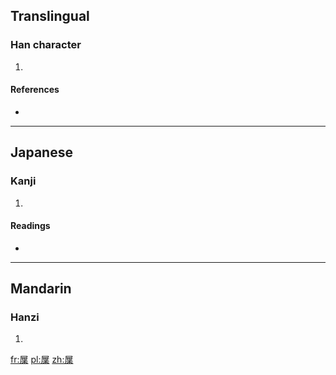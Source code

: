 ==Translingual==

===Han character===
{{Han char|rn=44|rad=尸|as=09|sn=12|four=|canj=尸心廿木 (SPTD)}}

# {{defn|Han|sort=尸09}}

====References====
* {{Han ref|kx=0303.060|dkj=07755|dj=0600.240|hdz=20978.020|uh=5C5F|ud=23647}}

----

==Japanese==

===Kanji===
{{ja-kanji|grade=|rs=尸09}}

# {{defn|Japanese|sort=尸09}}

====Readings====
* {{ja-readings|on=[[てい]] (tei), [[たい]] (tai), [[せふ]] (sefu)|kun=}}

----

==Mandarin==

===Hanzi===
{{cmn-hanzi|pin=[[xiè]] ([[xie4]]), [[zhǔ]] ([[zhu3]])|wg=hsieh<sup>4</sup>, chu<sup>3</sup>}}

# {{defn|Mandarin|sort=尸09}}

[[fr:屟]]
[[pl:屟]]
[[zh:屟]]